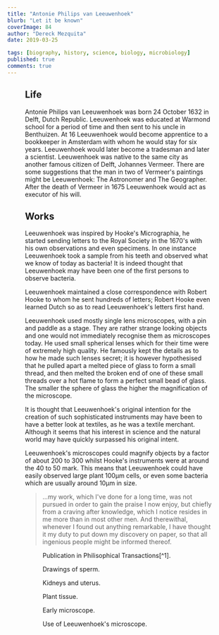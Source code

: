 ```yaml
---
title: "Antonie Philips van Leeuwenhoek"
blurb: "Let it be known"
coverImage: 84
author: "Dereck Mezquita"
date: 2019-03-25

tags: [biography, history, science, biology, microbiology]
published: true
comments: true
---
```


<Figure src="/references/biography_antoine-philips-van-leeuwenhoek/portrait-leeuwenhoek.jpg" />

## Life

Antonie Philips van Leeuwenhoek was born 24 October 1632 in Delft, Dutch Republic. Leeuwenhoek was educated at Warmond school for a period of time and then sent to his uncle in Benthuizen. At 16 Leeuwenhoek would become apprentice to a bookkeeper in Amsterdam with whom he would stay for six years. Leeuwenhoek would later become a tradesman and later a scientist. Leeuwenhoek was native to the same city as another famous citizen of Delft, Johannes Vermeer. There are some suggestions that the man in two of Vermeer's paintings might be Leeuwenhoek: The Astronomer and The Geographer. After the death of Vermeer in 1675 Leeuwenhoek would act as executor of his will.

## Works

Leeuwenhoek was inspired by Hooke's Micrographia, he started sending letters to the Royal Society in the 1670's with his own observations and even specimens. In one instance Leeuwenhoek took a sample from his teeth and observed what we know of today as bacteria! It is indeed thought that Leeuwenhoek may have been one of the first persons to observe bacteria.

Leeuwenhoek maintained a close correspondence with Robert Hooke to whom he sent hundreds of letters; Robert Hooke even learned Dutch so as to read Leeuwenhoek's letters first hand.

Leeuwenhoek used mostly single lens microscopes, with a pin and paddle as a stage. They are rather strange looking objects and one would not immediately recognise them as microscopes today. He used small spherical lenses which for their time were of extremely high quality. He famously kept the details as to how he made such lenses secret; it is however hypothesised that he pulled apart a melted piece of glass to form a small thread, and then melted the broken end of one of these small threads over a hot flame to form a perfect small bead of glass. The smaller the sphere of glass the higher the magnification of the microscope.

It is thought that Leeuwenhoek's original intention for the creation of such sophisticated instruments may have been to have a better look at textiles, as he was a textile merchant. Although it seems that his interest in science and the natural world may have quickly surpassed his original intent.

Leeuwenhoek's microscopes could magnify objects by a factor of about 200 to 300 whilst Hooke's instruments were at around the 40 to 50 mark. This means that Leeuwenhoek could have easily observed large plant 100μm cells, or even some bacteria which are usually around 10μm in size.

<Blockquote src="Antonie van Leeuwenhoek, Letter of June 12, 1716">
    ...my work, which I've done for a long time, was not pursued in order to gain the praise I now enjoy, but chiefly from a craving after knowledge, which I notice resides in me more than in most other men. And therewithal, whenever I found out anything remarkable, I have thought it my duty to put down my discovery on paper, so that all ingenious people might be informed thereof.
</Blockquote>

<Figure src="/references/biography_antoine-philips-van-leeuwenhoek/leeuwenhoek1.png">
    Publication in Philisophical Transactions[^1].
</Figure>

<Figure src="/references/biography_antoine-philips-van-leeuwenhoek/leeuwenhoek2.png">
    Drawings of sperm.
</Figure>

<Figure src="/references/biography_antoine-philips-van-leeuwenhoek/leeuwenhoek3.png">
    Kidneys and uterus.
</Figure>

<Figure src="/references/biography_antoine-philips-van-leeuwenhoek/leeuwenhoek4.png">
    Plant tissue.
</Figure>

<Figure src="/references/biography_antoine-philips-van-leeuwenhoek/leeuwenhoek5.png">
    Early microscope.
</Figure>

<Figure src="/references/biography_antoine-philips-van-leeuwenhoek/leeuwenhoek6.png">
    Use of Leeuwenhoek's microscope.
</Figure>


[^1]: [Leeuwenhoek's Publication in Philosophical Transactions](/references/biography_antoine-philips-van-leeuwenhoek/Antonie Philips van Leeuwenhoek_Philosophical_Transactions.pdf)